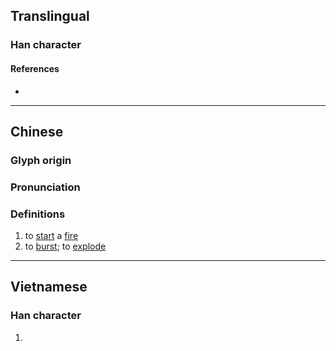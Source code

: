 {{character info}}
==Translingual==

===Han character===
{{Han char|rn=86|rad=火|as=05|sn=9|four=96810|canj=FAM|ids=⿰火旦}}

====References====
* {{Han ref|kx=0668.040|dkj=18932|dj=1077.080|hdz=32195.070|uh=709F|ud=28831|bh=CFAF|bd=53167}}

----

==Chinese==
{{zh-forms}}

===Glyph origin===
{{Han etym}}

===Pronunciation===
{{zh-pron
|m=dá
|c=daat3
|mc=y
|oc=y
|cat=v
}}

===Definitions===
{{zh-hanzi}}

# to [[start]] a [[fire]]
# to [[burst]]; to [[explode]]

----

==Vietnamese==

===Han character===
{{vi-readings|rs=火05| hanviet = rán}}

# {{rfdef|vi|sort=火05}}